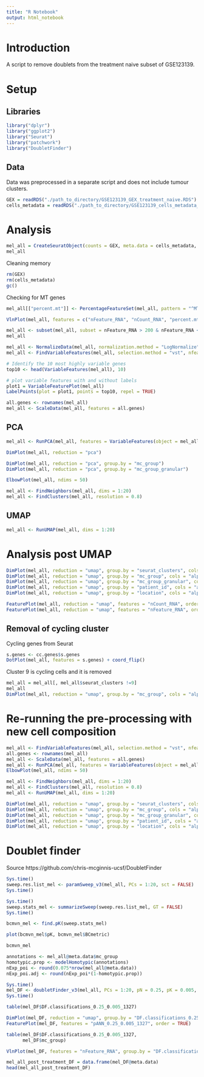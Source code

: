 ```yaml
---
title: "R Notebook"
output: html_notebook
---
```

# Introduction  
A script to remove doublets from the treatment naive subset of GSE123139.  

# Setup  
## Libraries  
```r
library("dplyr")
library("ggplot2")
library("Seurat")
library("patchwork")
library("DoubletFinder")
```
## Data  
Data was preprocessed in a separate script and does not include tumour clusters.  
```r
GEX = readRDS("./path_to_directory/GSE123139_GEX_treatment_naive.RDS")
cells_metadata = readRDS("./path_to_directory/GSE123139_cells_metadata_treatment_naive.RDS")
```
# Analysis  

```r
mel_all = CreateSeuratObject(counts = GEX, meta.data = cells_metadata, project = "mel_t_naive", min.cells = 3, min.features = 200)
mel_all
```
Cleaning memory  
```r
rm(GEX)
rm(cells_metadata)
gc()
```
Checking for MT genes
```r
mel_all[["percent.mt"]] <- PercentageFeatureSet(mel_all, pattern = "^MT-")
```

```r
VlnPlot(mel_all, features = c("nFeature_RNA", "nCount_RNA", "percent.mt"), ncol = 3)
```
```r
mel_all <- subset(mel_all, subset = nFeature_RNA > 200 & nFeature_RNA < 2500)
mel_all
```

```r
mel_all <- NormalizeData(mel_all, normalization.method = "LogNormalize", scale.factor = 10000)
mel_all <- FindVariableFeatures(mel_all, selection.method = "vst", nfeatures = 2000)
```
```r
# Identify the 10 most highly variable genes
top10 <- head(VariableFeatures(mel_all), 10)

# plot variable features with and without labels
plot1 = VariableFeaturePlot(mel_all)
LabelPoints(plot = plot1, points = top10, repel = TRUE)
```
```r
all.genes <- rownames(mel_all)
mel_all <- ScaleData(mel_all, features = all.genes)
```

## PCA  
```r
mel_all <- RunPCA(mel_all, features = VariableFeatures(object = mel_all))
```
```r
DimPlot(mel_all, reduction = "pca")
```
```r
DimPlot(mel_all, reduction = "pca", group.by = "mc_group")
DimPlot(mel_all, reduction = "pca", group.by = "mc_group_granular")
```
```r
ElbowPlot(mel_all, ndims = 50)
```

```r
mel_all <- FindNeighbors(mel_all, dims = 1:20)
mel_all <- FindClusters(mel_all, resolution = 0.8)
```
## UMAP  
```r
mel_all <- RunUMAP(mel_all, dims = 1:20)
```
# Analysis post UMAP  

```r
DimPlot(mel_all, reduction = "umap", group.by = "seurat_clusters", cols = "alphabet")
DimPlot(mel_all, reduction = "umap", group.by = "mc_group", cols = "alphabet")
DimPlot(mel_all, reduction = "umap", group.by = "mc_group_granular", cols = "alphabet")
DimPlot(mel_all, reduction = "umap", group.by = "patient_id", cols = "alphabet")
DimPlot(mel_all, reduction = "umap", group.by = "location", cols = "alphabet")
```
```r
FeaturePlot(mel_all, reduction = "umap", features = "nCount_RNA", order = T)
FeaturePlot(mel_all, reduction = "umap", features = "nFeature_RNA", order = T)
```
## Removal of cycling cluster  
Cycling genes from Seurat    
```r
s.genes <- cc.genes$s.genes
DotPlot(mel_all, features = s.genes) + coord_flip()
```
Cluster 9 is cycling cells and it is removed  
```r
mel_all = mel_all[, mel_all$seurat_clusters !=9]
mel_all
DimPlot(mel_all, reduction = "umap", group.by = "mc_group", cols = "alphabet")
```
# Re-running the pre-processing with new cell composition  
```r
mel_all <- FindVariableFeatures(mel_all, selection.method = "vst", nfeatures = 2000)
all.genes <- rownames(mel_all)
mel_all <- ScaleData(mel_all, features = all.genes)
mel_all <- RunPCA(mel_all, features = VariableFeatures(object = mel_all))
ElbowPlot(mel_all, ndims = 50)
```
```r
mel_all <- FindNeighbors(mel_all, dims = 1:20)
mel_all <- FindClusters(mel_all, resolution = 0.8)
mel_all <- RunUMAP(mel_all, dims = 1:20)
```
```r
DimPlot(mel_all, reduction = "umap", group.by = "seurat_clusters", cols = "alphabet")
DimPlot(mel_all, reduction = "umap", group.by = "mc_group", cols = "alphabet")
DimPlot(mel_all, reduction = "umap", group.by = "mc_group_granular", cols = "alphabet")
DimPlot(mel_all, reduction = "umap", group.by = "patient_id", cols = "alphabet")
DimPlot(mel_all, reduction = "umap", group.by = "location", cols = "alphabet")
```
# Doublet finder  
Source https://github.com/chris-mcginnis-ucsf/DoubletFinder 
```r
Sys.time()
sweep.res.list_mel <- paramSweep_v3(mel_all, PCs = 1:20, sct = FALSE)
Sys.time()
```

```r
Sys.time()
sweep.stats_mel <- summarizeSweep(sweep.res.list_mel, GT = FALSE)
Sys.time()
```
```r
bcmvn_mel <- find.pK(sweep.stats_mel)
```
```r
plot(bcmvn_mel$pK, bcmvn_mel$BCmetric)
```
```r
bcmvn_mel
```

```r
annotations <- mel_all@meta.data$mc_group
homotypic.prop <- modelHomotypic(annotations)
nExp_poi <- round(0.075*nrow(mel_all@meta.data))
nExp_poi.adj <- round(nExp_poi*(1-homotypic.prop))
```
```r
Sys.time()
mel_DF <- doubletFinder_v3(mel_all, PCs = 1:20, pN = 0.25, pK = 0.005, nExp = nExp_poi, reuse.pANN = FALSE, sct = FALSE)
Sys.time()
```
```r
table(mel_DF$DF.classifications_0.25_0.005_1327)
```
```r
DimPlot(mel_DF, reduction = "umap", group.by = "DF.classifications_0.25_0.005_1327")
FeaturePlot(mel_DF, features = "pANN_0.25_0.005_1327", order = TRUE)
```
```r
table(mel_DF$DF.classifications_0.25_0.005_1327,
      mel_DF$mc_group)
```
```r
VlnPlot(mel_DF, features = "nFeature_RNA", group.by = "DF.classifications_0.25_0.005_1327")
```
```r
mel_all_post_treatment_DF = data.frame(mel_DF@meta.data)
head(mel_all_post_treatment_DF)
```
